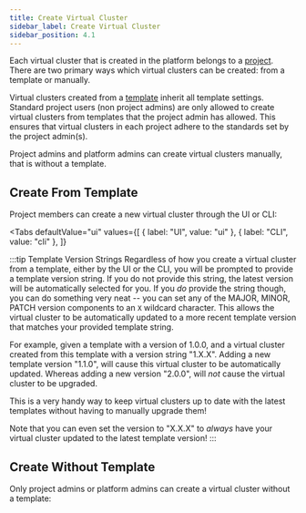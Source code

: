 ```yaml
---
title: Create Virtual Cluster
sidebar_label: Create Virtual Cluster
sidebar_position: 4.1
---
```




Each virtual cluster that is created in the platform belongs to a [project](../projects/what-are-projects). There are two primary ways which
virtual clusters can be created: from a template or manually.

Virtual clusters created from a [template](../templates/what-are-templates/) inherit all template
settings. Standard project users (non project admins) are only allowed to create virtual clusters
from templates that the project admin has allowed. This ensures that virtual clusters in
each project adhere to the standards set by the project admin(s).

Project admins and platform admins can create virtual clusters manually, that is without a template.

## Create From Template

Project members can create a new virtual cluster through the UI or CLI:

<Tabs
  defaultValue="ui"
  values={[
    { label: "UI", value: "ui" },
    { label: "CLI", value: "cli" },
  ]}
>
  <TabItem value="ui">
    <PartialVirtualClusterCreateUI />
  </TabItem>
  <TabItem value="cli">
    <PartialVirtualClusterCreateCLI />
  </TabItem>
</Tabs>

:::tip Template Version Strings
Regardless of how you create a virtual cluster from a template, either by the UI or the CLI, you will be prompted to provide a template version string. If you do not provide this string, the latest
version will be automatically selected for you. If you _do_ provide the string though, you can
do something very neat -- you can set any of the MAJOR, MINOR, PATCH version components to an
`X` wildcard character. This allows the virtual cluster to be automatically updated to a more recent
template version that matches your provided template string.

For example, given a template with a version of 1.0.0, and a virtual cluster created from this
template with a version string "1.X.X". Adding a new template version "1.1.0", will cause this
virtual cluster to be automatically updated. Whereas adding a new version "2.0.0", will _not_
cause the virtual cluster to be upgraded.

This is a very handy way to keep virtual clusters up to date with the latest templates without
having to manually upgrade them!

Note that you can even set the version to "X.X.X" to _always_ have your virtual cluster updated
to the latest template version!
:::

## Create Without Template

Only project admins or platform admins can create a virtual cluster without a template:

<PartialVirtualClusterCreateUINoTemplate />

